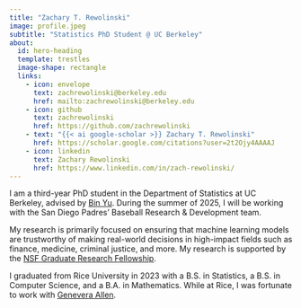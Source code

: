 ```yaml
---
title: "Zachary T. Rewolinski"
image: profile.jpeg
subtitle: "Statistics PhD Student @ UC Berkeley"
about:
  id: hero-heading
  template: trestles
  image-shape: rectangle
  links:
    - icon: envelope
      text: zachrewolinski@berkeley.edu
      href: mailto:zachrewolinski@berkeley.edu
    - icon: github
      text: zachrewolinski
      href: https://github.com/zachrewolinski
    - text: "{{< ai google-scholar >}} Zachary T. Rewolinski"
      href: https://scholar.google.com/citations?user=2t2Ojy4AAAAJ
    - icon: linkedin
      text: Zachary Rewolinski
      href: https://www.linkedin.com/in/zach-rewolinski/
---
```


::: {#hero-heading}

I am a third-year PhD student in the Department of Statistics at UC Berkeley, advised by [Bin Yu](https://binyu.stat.berkeley.edu/). During the summer of 2025, I will be working with the San Diego Padres' Baseball Research \& Development team.

My research is primarily focused on ensuring that machine learning models are trustworthy of making real-world decisions in high-impact fields such as finance, medicine, criminal justice, and more. My research is supported by the [NSF Graduate Research Fellowship](https://www.nsfgrfp.org/).

I graduated from Rice University in 2023 with a B.S. in Statistics, a B.S. in Computer Science, and a B.A. in Mathematics. While at Rice, I was fortunate to work with [Genevera Allen](https://genevera-allen.com/). 
:::
